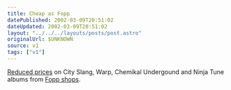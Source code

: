 ```yaml
---
title: Cheap as Fopp
datePublished: 2002-03-09T20:51:02
dateUpdated: 2002-03-09T20:51:02
layout: "../../../layouts/posts/post.astro"
originalUrl: $UNKNOWN
source: v1
tags: ["v1"]
---
```


[Reduced prices][1] on City Slang, Warp, Chemikal Undergound and Ninja Tune albums from [Fopp shops][2].

[1]: http://www.fopp.co.uk/independents/indie_listing1.htm
[2]: http://www.fopp.co.uk/stores/shops.htm
